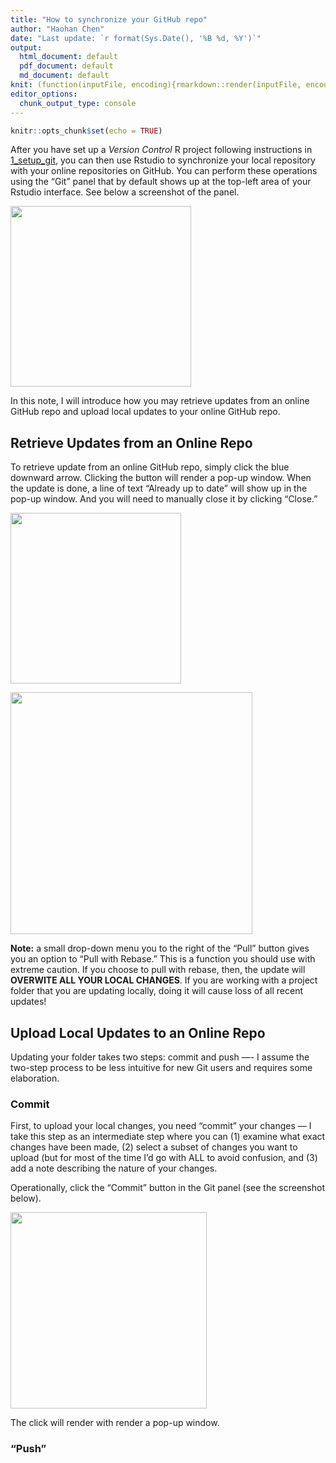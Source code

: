 ```yaml
---
title: "How to synchronize your GitHub repo"
author: "Haohan Chen"
date: "Last update: `r format(Sys.Date(), '%B %d, %Y')`"
output: 
  html_document: default
  pdf_document: default
  md_document: default
knit: (function(inputFile, encoding){rmarkdown::render(inputFile, encoding = encoding, output_format = "all", knit_root_dir = getwd())})
editor_options: 
  chunk_output_type: console
---
```


```r
knitr::opts_chunk$set(echo = TRUE)
```

After you have set up a *Version Control* R project following instructions in [1_setup_git](https://github.com/haohanchen/HKU_POLI3148_23Fall/tree/main/Lec_04/1_setup_git), you can then use Rstudio to synchronize your local repository with your online repositories on GitHub. You can perform these operations using the "Git" panel that by default shows up at the top-left area of your Rstudio interface. See below a screenshot of the panel.

![](images/paste-66854D08.png){width="289"}

In this note, I will introduce how you may retrieve updates from an online GitHub repo and upload local updates to your online GitHub repo.

## Retrieve Updates from an Online Repo

To retrieve update from an online GitHub repo, simply click the blue downward arrow. Clicking the button will render a pop-up window. When the update is done, a line of text "Already up to date" will show up in the pop-up window. And you will need to manually close it by clicking "Close."

![](images/paste-E9E18EB3.png){width="273"}

![](images/paste-554B2B2A.png){width="387"}

**Note:** a small drop-down menu you to the right of the "Pull" button gives you an option to "Pull with Rebase." This is a function you should use with extreme caution. If you choose to pull with rebase, then, the update will **OVERWITE ALL YOUR LOCAL CHANGES**. If you are working with a project folder that you are updating locally, doing it will cause loss of all recent updates!

## Upload Local Updates to an Online Repo

Updating your folder takes two steps: commit and push ---- I assume the two-step process to be less intuitive for new Git users and requires some elaboration.

### Commit

First, to upload your local changes, you need "commit" your changes --- I take this step as an intermediate step where you can (1) examine what exact changes have been made, (2) select a subset of changes you want to upload (but for most of the time I'd go with ALL to avoid confusion, and (3) add a note describing the nature of your changes.

Operationally, click the "Commit" button in the Git panel (see the screenshot below).

![](images/paste-55181BD2.png){width="314"}

The click will render with render a pop-up window.

### "Push"
